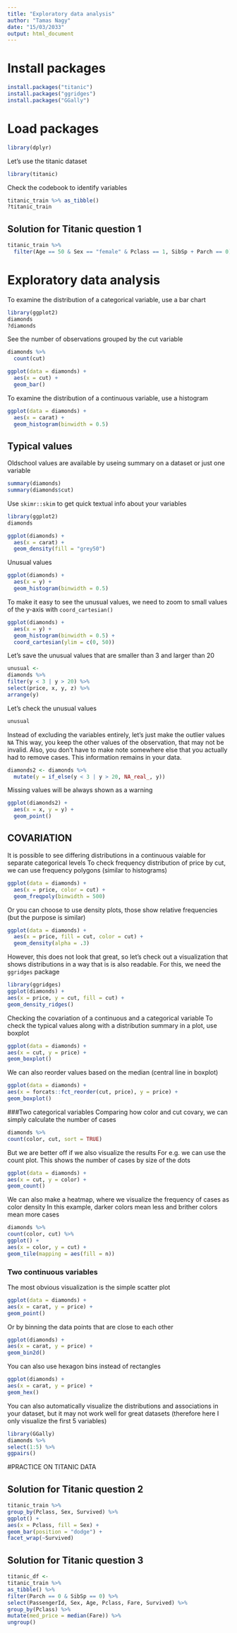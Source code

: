 ```yaml
---
title: "Exploratory data analysis"
author: "Tamas Nagy"
date: "15/03/2033"
output: html_document
---
```

  
# Install packages
  
```r
install.packages("titanic")
install.packages("ggridges")
install.packages("GGally")

```

# Load packages

```r
library(dplyr)
```

Let's use the titanic dataset

```r
library(titanic)
```

Check the codebook to identify variables

```r
titanic_train %>% as_tibble()
?titanic_train
```

## Solution for Titanic question 1

```r
titanic_train %>% 
  filter(Age == 50 & Sex == "female" & Pclass == 1, SibSp + Parch == 0)
```


# Exploratory data analysis

To examine the distribution of a categorical variable, use a bar chart
```r
library(ggplot2)
diamonds
?diamonds
```

See the number of observations grouped by the cut variable
```r
diamonds %>% 
  count(cut)

ggplot(data = diamonds) +
  aes(x = cut) +
  geom_bar()
```

To examine the distribution of a continuous variable, use a histogram
```r
ggplot(data = diamonds) +
  aes(x = carat) +
  geom_histogram(binwidth = 0.5)
```

## Typical values
Oldschool values are available by useing summary on a dataset or just one variable
```r
summary(diamonds)
summary(diamonds$cut)
```

Use `skimr::skim` to get quick textual info about your variables

```r
library(ggplot2)
diamonds

ggplot(diamonds) +
  aes(x = carat) +
  geom_density(fill = "grey50")
```

Unusual values
```r
ggplot(diamonds) + 
  aes(x = y) +
  geom_histogram(binwidth = 0.5)
```

To make it easy to see the unusual values, we need to zoom to small values of the y-axis with `coord_cartesian()`

```r
ggplot(diamonds) +
  aes(x = y) +
  geom_histogram(binwidth = 0.5) +
  coord_cartesian(ylim = c(0, 50))
```

Let's save the unusual values that are smaller than 3 and larger than 20
```r
unusual <- 
diamonds %>% 
filter(y < 3 | y > 20) %>% 
select(price, x, y, z) %>%
arrange(y)
```

Let's check the unusual values
```r
unusual
```

Instead of excluding the variables entirely, let's just make the outlier values `NA`
This way, you keep the other values of the observation, that may not be invalid. Also, you don't have to make note somewhere else that you actually had to remove cases. This information remains in your data.
```r
diamonds2 <- diamonds %>% 
  mutate(y = if_else(y < 3 | y > 20, NA_real_, y))
```

Missing values will be always shown as a warning
```r
ggplot(diamonds2) + 
  aes(x = x, y = y) +
  geom_point()
```

## COVARIATION
It is possible to see differing distributions in a continuous vaiable for separate categorical levels
To check  frequency distribution of price by cut, we can use frequency polygons (similar to histograms)
```r
ggplot(data = diamonds) + 
  aes(x = price, color = cut) +
  geom_freqpoly(binwidth = 500)
```

Or you can choose to use density plots, those show relative frequencies (but the purpose is similar)
```r
ggplot(data = diamonds) + 
  aes(x = price, fill = cut, color = cut) +
  geom_density(alpha = .3)
```

However, this does not look that great, so let's check out a visualization that shows distributions in a way that is is also readable. For this, we need the `ggridges` package
```r
library(ggridges)
ggplot(diamonds) +
aes(x = price, y = cut, fill = cut) +
geom_density_ridges()
```

Checking the covariation of a continuous and a categorical variable
To check the typical values along with a distribution summary in a plot, use boxplot
```r
ggplot(data = diamonds) +
aes(x = cut, y = price) +
geom_boxplot()
```

We can also reorder values based on the median (central line in boxplot)
```r
ggplot(data = diamonds) +
aes(x = forcats::fct_reorder(cut, price), y = price) +
geom_boxplot()
```

###Two categorical variables
Comparing how color and cut covary, we can simply calculate the number of cases
```r
diamonds %>% 
count(color, cut, sort = TRUE)
```

But we are better off if we also visualize the results 
For e.g. we can use the count plot. This shows the number of cases by size of the dots
```r
ggplot(data = diamonds) +
aes(x = cut, y = color) +
geom_count()
```
We can also make a heatmap, where we visualize the frequency of cases as color density
In this example, darker colors mean less and brither colors mean more cases
```r
diamonds %>% 
count(color, cut) %>%  
ggplot() +
aes(x = color, y = cut) +
geom_tile(mapping = aes(fill = n))
```

### Two continuous variables
The most obvious visualization is the simple scatter plot
```r
ggplot(data = diamonds) +
aes(x = carat, y = price) +
geom_point()
```

Or by binning the data points that are close to each other
```r
ggplot(diamonds) +
aes(x = carat, y = price) +
geom_bin2d()
```

You can also use hexagon bins instead of rectangles
```r
ggplot(diamonds) +
aes(x = carat, y = price) +
geom_hex()
```

You can also automatically visualize the distributions and associations in your dataset, but it may not work well for great datasets (therefore here I only visualize the first 5 variables)

```r
library(GGally)
diamonds %>% 
select(1:5) %>% 
ggpairs()
```

#PRACTICE ON TITANIC DATA

## Solution for Titanic question 2
```r
titanic_train %>% 
group_by(Pclass, Sex, Survived) %>% 
ggplot() +
aes(x = Pclass, fill = Sex) +
geom_bar(position = "dodge") +
facet_wrap(~Survived)
```

## Solution for Titanic question 3
```r
titanic_df <-
titanic_train %>% 
as_tibble() %>% 
filter(Parch == 0 & SibSp == 0) %>% 
select(PassengerId, Sex, Age, Pclass, Fare, Survived) %>% 
group_by(Pclass) %>% 
mutate(med_price = median(Fare)) %>% 
ungroup()
```